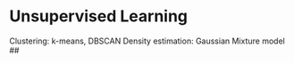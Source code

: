 # Unsupervised Learning {#sec-unsupervised-learning}



Clustering: k-means, DBSCAN
Density estimation: Gaussian Mixture model
## 